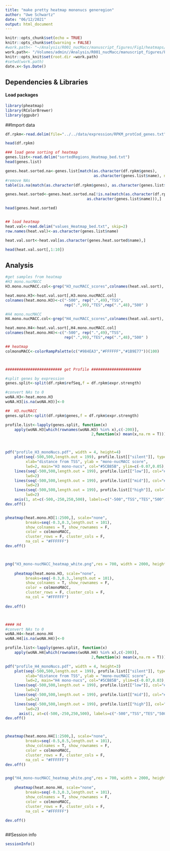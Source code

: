 ```yaml
---
title: "make pretty heatmap mononucs generegion"
author: "Uwe Schwartz"
date: "06/12/2021"
output: html_document
---
```


```r
knitr::opts_chunk$set(echo = TRUE)
knitr::opts_chunk$set(warning = FALSE)
#work.path<- "~/Analysis/R001_nucMacc/manuscript_figures/Fig1/heatmaps/monoNucs_geneRegion/"
work.path<- "/Volumes/admin//Analysis/R001_nucMacc/manuscript_figures/Fig1/heatmaps/monoNucs_geneRegion/"
knitr::opts_knit$set(root.dir =work.path)
#setwd(work.path)
date.x<-Sys.Date()
```

## Dependencies & Libraries

#### Load packages
```r
library(pheatmap)
library(RColorBrewer)
library(ggpubr)
```

##Import data

```r
df.rpkm<-read.delim(file="../../data/expression/RPKM_protCod_genes.txt")

head(df.rpkm)

### load gene sorting of heatmap
genes.list<-read.delim("sortedRegions_Heatmap_bed.txt")
head(genes.list)

genes.heat.sorted.na<-genes.list[match(as.character(df.rpkm$genes), 
                                       as.character(genes.list$name), nomatch = ),]
#remove NAs
table(is.na(match(as.character(df.rpkm$genes), as.character(genes.list$name))))

genes.heat.sorted<-genes.heat.sorted.na[!is.na(match(as.character(df.rpkm$genes),
                                    as.character(genes.list$name))),]

head(genes.heat.sorted)


## load heatmap
heat.val<-read.delim("values_Heatmap_bed.txt", skip=2)
row.names(heat.val)<-as.character(genes.list$name)

heat.val.sort<-heat.val[as.character(genes.heat.sorted$name),]

head(heat.val.sort[,1:10])

```


## Analysis

```r
#get samples from heatmap
#H3 mono.nucMACC
H3.mono.nucMACC.col<-grep("H3_nucMACC_scores",colnames(heat.val.sort), value = T)

heat.mono.H3<-heat.val.sort[,H3.mono.nucMACC.col]
colnames(heat.mono.H3)<-c("-500", rep(".",49),"TSS", 
                          rep(".",99),"TES",rep(".",48),"500" )

#H4 mono.nucMACC
H4.mono.nucMACC.col<-grep("H4_nucMACC_scores",colnames(heat.val.sort), value = T)

heat.mono.H4<-heat.val.sort[,H4.mono.nucMACC.col]
colnames(heat.mono.H4)<-c("-500", rep(".",49),"TSS", 
                          rep(".",99),"TES",rep(".",48),"500" )

## heatmap
colmonoMACC<-colorRampPalette(c("#984EA3","#FFFFFF","#1B9E77"))(100)



######################### get Profile ######################

#split genes by expression
genes.split<-split(df.rpkm$refSeq,f = df.rpkm$expr.strength)

#convert NAs to 0
woNA.H3<-heat.mono.H3
woNA.H3[is.na(woNA.H3)]<-0

##  H3.nucMACC
genes.split<-split(df.rpkm$genes,f = df.rpkm$expr.strength)

profile.list<-lapply(genes.split, function(x) 
    apply(woNA.H3[which(rownames(woNA.H3) %in% x),c(-200)],
                                      2,function(x) mean(x,na.rm = T)))



pdf("profile_H3_monoNucs.pdf", width = 4, height=4)
    plot(seq(-500,500,length.out = 199), profile.list[["silent"]], type="l", 
         xlab="distance from TSS", ylab = "mono-nucMACC score",
         lwd=2, main="H3 mono-nucs", col="#5CB85B", ylim=c(-0.07,0.05), xaxt = "n")
    lines(seq(-500,500,length.out = 199), profile.list[["low"]], col="#FEA22B",
         lwd=2)
    lines(seq(-500,500,length.out = 199), profile.list[["mid"]], col="#357EBD",
         lwd=2)
    lines(seq(-500,500,length.out = 199), profile.list[["high"]], col="#D43F39",
         lwd=2)
    axis(1, at=c(-500,-250,250,500), labels=c("-500","TSS","TES","500"))
dev.off()


pheatmap(heat.mono.H3[1:2500,], scale="none",
         breaks=seq(-0.3,0.3,length.out = 101),
         show_colnames = T, show_rownames = F,
         color = colmonoMACC,
         cluster_rows = F, cluster_cols = F,
         na_col = "#FFFFFF")
dev.off()



png("H3_mono-nucMACC_heatmap_white.png",res = 700, width = 2000, height = 2800)
    
    pheatmap(heat.mono.H3, scale="none",
         breaks=seq(-0.3,0.3,,length.out = 101),
         show_colnames = T, show_rownames = F,
         color = colmonoMACC,
         cluster_rows = F, cluster_cols = F,
         na_col = "#FFFFFF")
    
dev.off()



#### H4
#convert NAs to 0
woNA.H4<-heat.mono.H4
woNA.H4[is.na(woNA.H4)]<-0

profile.list<-lapply(genes.split, function(x) 
    apply(woNA.H4[which(rownames(woNA.H4) %in% x),c(-200)],
                                      2,function(x) mean(x,na.rm = T)))

pdf("profile_H4_monoNucs.pdf", width = 4, height=3)
    plot(seq(-500,500,length.out = 199), profile.list[["silent"]], type="l", 
         xlab="distance from TSS", ylab = "mono-nucMACC score",
         lwd=2, main="H4 mono-nucs", col="#5CB85B", ylim=c(-0.07,0.03),xaxt = "n")
    lines(seq(-500,500,length.out = 199), profile.list[["low"]], col="#FEA22B",
         lwd=2)
    lines(seq(-500,500,length.out = 199), profile.list[["mid"]], col="#357EBD",
         lwd=2)
    lines(seq(-500,500,length.out = 199), profile.list[["high"]], col="#D43F39",
         lwd=2)
      axis(1, at=c(-500,-250,250,500), labels=c("-500","TSS","TES","500"))
dev.off()



pheatmap(heat.mono.H4[1:2500,], scale="none",
         breaks=seq(-0.5,0.5,length.out = 101),
         show_colnames = T, show_rownames = F,
         color = colmonoMACC,
         cluster_rows = F, cluster_cols = F,
         na_col = "#FFFFFF")
dev.off()


png("H4_mono-nucMACC_heatmap_white.png",res = 700, width = 2000, height = 2800)
    
    pheatmap(heat.mono.H4, scale="none",
         breaks=seq(-0.3,0.3,length.out = 101),
         show_colnames = T, show_rownames = F,
         color = colmonoMACC,
         cluster_rows = F, cluster_cols = F,
         na_col = "#FFFFFF")
    
dev.off()



```


##Session info
```r
sessionInfo()
```



